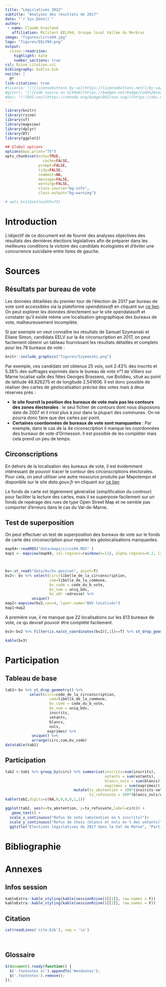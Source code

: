 ---
title: "Législatives 2022"
subtitle: "Analyses des résultats de 2017"
date: "`r Sys.Date()`"
author: 
 - name: Claude Grasland
   affiliation: Militant EELV94, Groupe local Vallée du Morbras
image: "figures/circo94.jpg"   
logo: "figures/EELV94.png"  
output:
  rzine::readrzine:
    highlight: kate
    number_sections: true
csl: Rzine_citation.csl
bibliography: biblio.bib
nocite: |
  @*
link-citations: true
#licence: "[![licensebuttons by-sa](https://licensebuttons.net/l/by-sa/3.0/88x31.png)](https://creativecommons.org/licenses/by-sa/4.0)"
#giturl: "[![Code source on GitHub](https://badgen.net/badge/Code%20source%20on%20/GitHub/blue?icon=github)](xxx)"
#doi: "[![DOI:xxx](https://zenodo.org/badge/DOI/xxx.svg)](https://doi.org/xxx)"
---


```{r setup, include=FALSE}

library(knitr)
library(rzine)
library(sf)
library(mapview)
library(dplyr)
library(DT)
library(ggplot2)

## Global options
options(max.print="75")
opts_chunk$set(echo=TRUE,
	             cache=FALSE,
               prompt=FALSE,
               tidy=FALSE,
               comment=NA,
               message=FALSE,
               warning=FALSE,
               class.source="bg-info",
               class.output="bg-warning")

# opts_knit$set(width=75)
```



# Introduction {-}

L'objectif de ce document est de fournir des analyses objectives des résultats des dernières élections législatives afin de préparer dans les meilleures conditions la victoire des candidats écologistes et d'éviter une concurrence suicidaire entre listes de gauche. 

# Sources

## Résultats par bureau de vote

Les données détaillées du premier tour de l'élection de 2017 par bureau de vote sont accessibles via la plateforme *opendatasoft* en cliquant sur [ce lien](https://public.opendatasoft.com/explore/dataset/elections-legislatives-2017-resultats-par-bureaux-de-vote-tour-1/table/?disjunctive.libelle_de_la_commune). On peut explorer les données directement sur le site opendatasoft et constater qu'il existe même une localisation géographique des bureaux de vote, malheureusement incomplète.

Si par exemple on veut connaître les résultats de Samuel Szymanski et Eliane Simon, candidats EELV sur la 4e circonscription en 2017, on peut facilement obtenir un tableau fournissant les résultats détaillés et complets pour les 78 bureaux de vote :

```{r}
knitr::include_graphics("figures/Szymanski.png")
```
Par exemple, ces candidats ont obtenus 25 voix, soit 2.43% des inscrits et 5.38% des suffrages exprimés dans le bureau de vote n°1 de Villiers sur Marne localisé salle des fêtes Georges Brassens, rue Boildieu, situé au point de latitude 48.826275 et de longitude 2.541606. Il est donc possible de réaliser des cartes de géolocalisation précise des votes mais à deux réserves près :

- **le site fournit la position des bureaux de vote mais pas les contours des zones électorales** : le seul fichier de contours dont nous disposions date de 2007 et il n'est plus à jour dans la plupart des communes. On ne pourra donc faire que des cartes par point.
- **Certaines coordonnées de bureaux de vote sont manquantes** : Par exemple, dans le cas de la 4e ciconscription il manque les coordonnées des bureaux de vote d'Ormesson. Il est possible de les compléter mais cela prend un peu de temps.




## Circonscriptions

En dehors de la localisation des bureaux de vote, il est évidemment intéressant de pouvoir tracer le contour des circonscriptions électorales. Pour cela, on peut utiliser une autre ressource produite par Mapotempo et disponible sur le site *data.gouv.fr* en cliquant sur [ce lien](https://www.data.gouv.fr/fr/datasets/contours-detailles-des-circonscriptions-des-legislatives/) 

Le fonds de carte est légèrement généralisé (simplification du controur) pour faciliter la lecture des cartes, mais il se superpose facilement sur un fonds de repérage des rues de type Open Street Map et ne semble pas comporter d'erreurs dans le cas du Val-de-Marne. 



## Test de superposition

On peut effectuer un test de superposition des bureaux de vote sur le fonds de carte des circonscription pour repérer les géolocalisations manquantes.

```{r, echo=FALSE}


map94<-readRDS("data/maps/circo94.RDS" )
map1 <- mapview(map94, col.regions=rainbow(n=11), alpha.regions=0.2, layer.name = "circonscriptions")



bv<-st_read("data/bv/bv.geojson", quiet=T)
bv2<- bv %>% select(circ=libelle_de_la_circonscription,
                    com=libelle_de_la_commune, 
                    bv_code = code_du_b_vote,
                    bv_nom = uniq_bdv,
                    bv_adr =adresse) %>%
            unique()
map2<-mapview(bv2,cex=4, layer.name="BdV localisés")
map1+map2
```


A première vue, il ne manque que 22 localisations sur les 813 bureaux de vote, ce qu devrait pouvoir être complété facilement.

```{r}
bv3<-bv2 %>% filter(is.na(st_coordinates(bv2)[,1])==T) %>% st_drop_geometry() %>% arrange(com,bv_code)

kable(bv3)
```

# Participation


## Tableau de base

```{r, echo=FALSE}
tab1<-bv %>% st_drop_geometry() %>%
           select(circ=code_de_la_circonscription,
                    com=libelle_de_la_commune, 
                    bv_code = code_du_b_vote,
                    bv_nom = uniq_bdv,
                    inscrits,
                    votants,
                    blancs,
                    nuls,
                   exprimes) %>%
            unique() %>%
            arrange(circ,com,bv_code)
datatable(tab1)
```

## Participation

```{r, echo=FALSE}
tab2 <-tab1 %>% group_by(circ) %>% summarise(inscrits=sum(inscrits),
                                             votants = sum(votants),
                                             blancs_nuls = sum(blancs)+sum(nuls),
                                             exprimes = sum(exprimes)) %>%
                               mutate(tx_abstention = 100*(inscrits-votants)/inscrits,
                                      tx_refusvote = 100*(blancs_nuls/exprimes))
kable(tab2,digits=c(NA,0,0,0,0,1,1))

```


```{r, echo=FALSE}
ggplot(tab2, aes(x=tx_abstention, y=tx_refusvote,label=circ)) + 
   geom_text() +
  scale_x_continuous("Refus de vote (abstention en % inscrits)")+
  scale_y_continuous("Refus de choix (blancs et nuls en % des votants)")+
  ggtitle("Elections législatives de 2017 dans le Val de Marne", "Participation par circonscription")
```





# Bibliographie {-}

<div id="refs"></div>


# Annexes {-}


## Infos session  {-}

```{r session_info, echo=FALSE}
kableExtra::kable_styling(kable(sessionRzine()[[1]], row.names = F))
kableExtra::kable_styling(kable(sessionRzine()[[2]], row.names = F))
```


## Citation {-}

```{r generateBibliography, echo=FALSE}

cat(readLines('cite.bib'), sep = '\n')

``` 

<br>

## Glossaire {- #endnotes}

```{js, echo=FALSE}

$(document).ready(function() {
  $('.footnotes ol').appendTo('#endnotes');
  $('.footnotes').remove();
});

```
